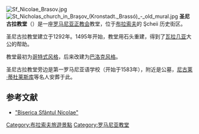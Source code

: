 [[Image:Sf_Nicolae_Brasov.jpg|thumb]]
[[File:St_Nicholas_church_in_Braşov_(Kronstadt._Brassó)_-_old_mural.jpg|thumb]]
'''圣尼古拉教堂'''（{{lang-ro|Biserica Sfântul Nicolae}}）是一座[[罗马尼亚正教会|罗马尼亚正教会]]教堂，位于[[布拉索夫|布拉索夫]]的 Şcheii 历史街区。 

圣尼古拉教堂建立于1292年。1495年开始，教堂用石头重建，得到了[[瓦拉几亚|瓦拉几亚]]大公的帮助。

教堂最初为[[哥特式建筑|哥特式风格]]，后来改建为[[巴洛克|巴洛克风格]]。 

圣尼古拉教堂旁边是第一罗马尼亚语学校（开始于1583年），附近是公墓，[[尼古莱·蒂杜莱斯库|尼古莱·蒂杜莱斯库]]等名人安葬于此。 

==参考文献==
* [http://www.welcometoromania.ro/Brasov/Brasov_Biserica_Sfantul_Nicolae_r.htm "Biserica Sfântul Nicolae"] {{Wayback|url=http://www.welcometoromania.ro/Brasov/Brasov_Biserica_Sfantul_Nicolae_r.htm |date=20190425202653 }}
{{coord|45|38|08|N|25|34|53|E|source:kolossus-rowiki|display=title}}

[[Category:布拉索夫旅遊景點|Category:布拉索夫旅遊景點]]
[[Category:罗马尼亚教堂|Category:罗马尼亚教堂]]